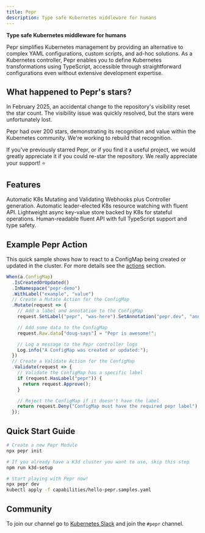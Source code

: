 ```yaml
---
title: Pepr
description: Type safe Kubernetes middleware for humans
---
```



**Type safe Kubernetes middleware for humans**

Pepr simplifies Kubernetes management by providing an alternative to complex YAML configurations, custom scripts, and ad-hoc solutions. As a Kubernetes controller, Pepr enables you to define Kubernetes transformations using TypeScript, accessible through straightforward configurations even without extensive development expertise.

## What happened to Pepr's stars?

In February 2025, an accidental change to the repository's visibility reset the star count.
The visibility issue was quickly resolved, but the stars were unfortunately lost.

Pepr had over 200 stars, demonstrating its recognition and value within the Kubernetes community.
We're working to rebuild that recognition.

If you've previously starred Pepr, or if you find it a useful project, we would greatly appreciate it if you could re-star the repository.
We really appreciate your support! ⭐

## Features

<CardGrid stagger>
	<Card title="Zero-config Webhooks" icon="rocket">
		Automatic K8s Mutating and Validating Webhooks plus Controller generation.
	</Card>
	<Card title="Resource Watching" icon="magnifier">
		Automatic leader-elected K8s resource watching with fluent API.
	</Card>
	<Card title="Stateful Operations" icon="setting">
		Lightweight async key-value store backed by K8s for stateful operations.
	</Card>
	<Card title="TypeScript First" icon="open-book">
		Human-readable fluent API with full TypeScript support and type safety.
	</Card>
</CardGrid>

## Example Pepr Action

This quick sample shows how to react to a ConfigMap being created or updated in the cluster.
For more details see the [actions](./user-guide/actions/) section.

```ts
When(a.ConfigMap)
  .IsCreatedOrUpdated()
  .InNamespace("pepr-demo")
  .WithLabel("example", "value")
  // Create a Mutate Action for the ConfigMap
  .Mutate(request => {
    // Add a label and annotation to the ConfigMap
    request.SetLabel("pepr", "was-here").SetAnnotation("pepr.dev", "annotations-work-too");

    // Add some data to the ConfigMap
    request.Raw.data["doug-says"] = "Pepr is awesome!";

    // Log a message to the Pepr controller logs
    Log.info("A ConfigMap was created or updated:");
  })
  // Create a Validate Action for the ConfigMap
  .Validate(request => {
    // Validate the ConfigMap has a specific label
    if (request.HasLabel("pepr")) {
      return request.Approve();
    }

    // Reject the ConfigMap if it doesn't have the label
    return request.Deny("ConfigMap must have the required pepr label");
  });
```

## Quick Start Guide

```bash
# Create a new Pepr Module
npx pepr init

# If you already have a K3d cluster you want to use, skip this step
npm run k3d-setup

# Start playing with Pepr now!
npx pepr dev
kubectl apply -f capabilities/hello-pepr.samples.yaml
```

## Community

To join our channel go to [Kubernetes Slack](https://communityinviter.com/apps/kubernetes/community) and join the `#pepr` channel.
